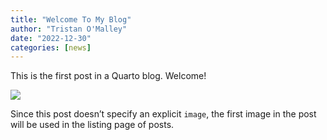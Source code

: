 ```yaml
---
title: "Welcome To My Blog"
author: "Tristan O'Malley"
date: "2022-12-30"
categories: [news]
---
```


This is the first post in a Quarto blog. Welcome!

![](thumbnail.jpg)

Since this post doesn't specify an explicit `image`, the first image in the post will be used in the listing page of posts.
